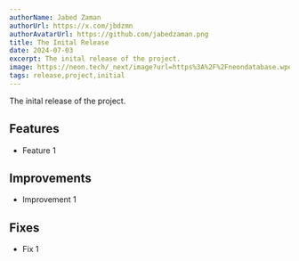 ```yaml
---
authorName: Jabed Zaman
authorUrl: https://x.com/jbdzmn
authorAvatarUrl: https://github.com/jabedzaman.png
title: The Inital Release
date: 2024-07-03
excerpt: The inital release of the project.
image: https://neon.tech/_next/image?url=https%3A%2F%2Fneondatabase.wpengine.com%2Fwp-content%2Fuploads%2F2024%2F04%2Fneon-transactions-journal-1.jpg&w=3840&q=85&dpl=dpl_4qgupJz19oYEp6BS1Go84oimVJRz
tags: release,project,initial
---
```


The inital release of the project.

## Features

- Feature 1

## Improvements

- Improvement 1

## Fixes

- Fix 1
